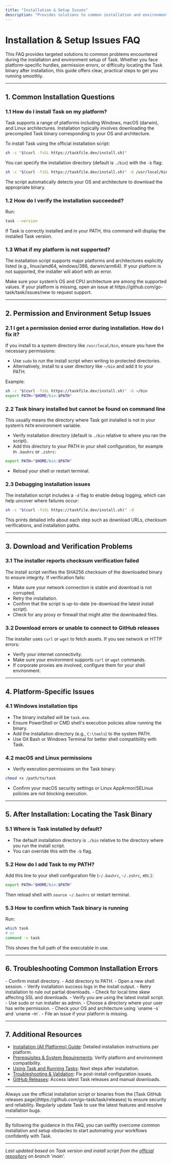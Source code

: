 ```yaml
---
title: "Installation & Setup Issues"
description: "Provides solutions to common installation and environment setup problems, including platform-specific concerns, permission errors, and locating the Task binary after installation."
---
```


# Installation & Setup Issues FAQ

This FAQ provides targeted solutions to common problems encountered during the installation and environment setup of Task. Whether you face platform-specific hurdles, permission errors, or difficulty locating the Task binary after installation, this guide offers clear, practical steps to get you running smoothly.

---

## 1. Common Installation Questions

### 1.1 How do I install Task on my platform?
Task supports a range of platforms including Windows, macOS (darwin), and Linux architectures. Installation typically involves downloading the precompiled Task binary corresponding to your OS and architecture.

To install Task using the official installation script:

```sh
sh -c "$(curl -fsSL https://taskfile.dev/install.sh)"
```

You can specify the installation directory (default is `./bin`) with the `-b` flag:

```sh
sh -c "$(curl -fsSL https://taskfile.dev/install.sh)" -b /usr/local/bin
```

The script automatically detects your OS and architecture to download the appropriate binary.

### 1.2 How do I verify the installation succeeded?
Run:

```sh
task --version
```

If Task is correctly installed and in your PATH, this command will display the installed Task version.

### 1.3 What if my platform is not supported?
The installation script supports major platforms and architectures explicitly listed (e.g., linux/amd64, windows/386, darwin/arm64). If your platform is not supported, the installer will abort with an error.

<Tip>
Make sure your system’s OS and CPU architecture are among the supported values. If your platform is missing, open an issue at https://github.com/go-task/task/issues/new to request support.
</Tip>

---

## 2. Permission and Environment Setup Issues

### 2.1 I get a permission denied error during installation. How do I fix it?
If you install to a system directory like `/usr/local/bin`, ensure you have the necessary permissions:

- Use `sudo` to run the install script when writing to protected directories.
- Alternatively, install to a user directory like `~/bin` and add it to your PATH.

Example:

```sh
sh -c "$(curl -fsSL https://taskfile.dev/install.sh)" -b ~/bin
export PATH="$HOME/bin:$PATH"
```

### 2.2 Task binary installed but cannot be found on command line

This usually means the directory where Task got installed is not in your system’s `PATH` environment variable.

- Verify installation directory (default is `./bin` relative to where you ran the script).
- Add this directory to your PATH in your shell configuration, for example in `.bashrc` or `.zshrc`:

```sh
export PATH="$HOME/bin:$PATH"
```

- Reload your shell or restart terminal.

### 2.3 Debugging installation issues

The installation script includes a `-d` flag to enable debug logging, which can help uncover where failures occur:

```sh
sh -c "$(curl -fsSL https://taskfile.dev/install.sh)" -d
```

This prints detailed info about each step such as download URLs, checksum verifications, and installation paths.

---

## 3. Download and Verification Problems

### 3.1 The installer reports checksum verification failed

The install script verifies the SHA256 checksum of the downloaded binary to ensure integrity. If verification fails:

- Make sure your network connection is stable and download is not corrupted.
- Retry the installation.
- Confirm that the script is up-to-date (re-download the latest install script).
- Check for any proxy or firewall that might alter the downloaded files.

### 3.2 Download errors or unable to connect to GitHub releases

The installer uses `curl` or `wget` to fetch assets. If you see network or HTTP errors:

- Verify your internet connectivity.
- Make sure your environment supports `curl` or `wget` commands.
- If corporate proxies are involved, configure them for your shell environment.

---

## 4. Platform-Specific Issues

### 4.1 Windows installation tips

- The binary installed will be `task.exe`.
- Ensure PowerShell or CMD shell's execution policies allow running the binary.
- Add the installation directory (e.g., `C:\tools`) to the system PATH.
- Use Git Bash or Windows Terminal for better shell compatibility with Task.

### 4.2 macOS and Linux permissions

- Verify execution permissions on the Task binary:

```sh
chmod +x /path/to/task
```

- Confirm your macOS security settings or Linux AppArmor/SELinux policies are not blocking execution.

---

## 5. After Installation: Locating the Task Binary

### 5.1 Where is Task installed by default?
- The default installation directory is `./bin` relative to the directory where you run the install script.
- You can override this with the `-b` flag.

### 5.2 How do I add Task to my PATH?
Add this line to your shell configuration file (`~/.bashrc`, `~/.zshrc`, etc.):

```sh
export PATH="$HOME/bin:$PATH"
```

Then reload shell with `source ~/.bashrc` or restart terminal.

### 5.3 How to confirm which Task binary is running

Run:

```sh
which task
# or
command -v task
```

This shows the full path of the executable in use.

---

## 6. Troubleshooting Common Installation Errors

<AccordionGroup title="Troubleshooting Steps">
<Accordion title="I ran the installer but 'task' command not found">
- Confirm install directory.
- Add directory to PATH.
- Open a new shell session.
- Verify installation success logs in the install output.
</Accordion>
<Accordion title="Checksum verification error during install">
- Retry installation to rule out partial downloads.
- Check for local time skew affecting SSL and downloads.
- Verify you are using the latest install script.
</Accordion>
<Accordion title="Permission denied while copying binary">
- Use sudo or run installer as admin.
- Choose a directory where your user has write permission.
</Accordion>
<Accordion title="Unsupported platform error">
- Check your OS and architecture using `uname -s` and `uname -m`.
- File an issue if your platform is missing.
</Accordion>
</AccordionGroup>

---

## 7. Additional Resources

- [Installation (All Platforms) Guide](/getting-started/environment-setup/installation): Detailed installation instructions per platform.
- [Prerequisites & System Requirements](/getting-started/environment-setup/prerequisites): Verify platform and environment compatibility.
- [Using Task and Running Tasks](/guides/getting-started-workflows/writing-running-tasks): Next steps after installation.
- [Troubleshooting & Validation](/getting-started/configuration-troubleshooting/troubleshooting-common): Fix post-install configuration issues.
- [GitHub Releases](https://github.com/go-task/task/releases): Access latest Task releases and manual downloads.

---

<Tip>
Always use the official installation script or binaries from the [Task GitHub releases page](https://github.com/go-task/task/releases) to ensure security and reliability.
</Tip>

<Check>
Regularly update Task to use the latest features and resolve installation bugs.
</Check>

---

By following the guidance in this FAQ, you can swiftly overcome common installation and setup obstacles to start automating your workflows confidently with Task.

---

_Last updated based on Task version and install script from the [official repository](https://github.com/go-task/task) on branch 'main'._
